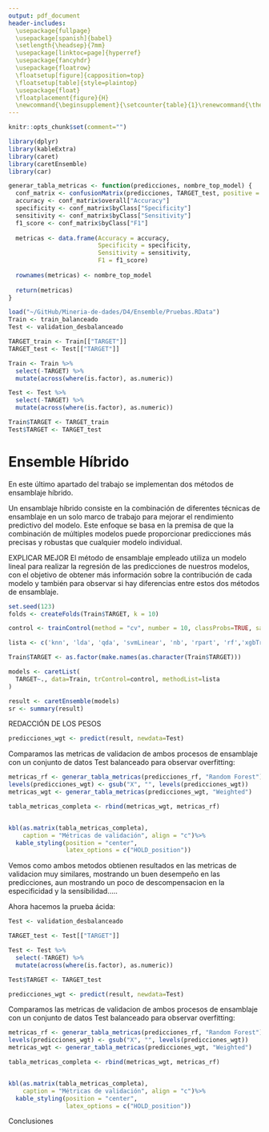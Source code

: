 ```yaml
---
output: pdf_document
header-includes:
  \usepackage{fullpage} 
  \usepackage[spanish]{babel}
  \setlength{\headsep}{7mm} 
  \usepackage[linktoc=page]{hyperref}
  \usepackage{fancyhdr}
  \usepackage{floatrow}
  \floatsetup[figure]{capposition=top}
  \floatsetup[table]{style=plaintop}
  \usepackage{float} 
  \floatplacement{figure}{H} 
  \newcommand{\beginsupplement}{\setcounter{table}{1}\renewcommand{\thetable}{\arabic{table}} \setcounter{figure}{1} \renewcommand{\thefigure}{\arabic{figure}}}
---
```


\pagenumbering{arabic}

```{=tex}
\setlength{\headheight}{13.6pt}
\setlength{\topmargin}{-10mm}

\rhead{Minería de Datos}
\lhead{Entrega D3}
```
\pagestyle{fancy}
```{=tex}
\cfoot{\thepage}
\setcounter{page}{1}
```
\beginsupplement

```r
knitr::opts_chunk$set(comment="")
```

```r
library(dplyr)
library(kableExtra)
library(caret)
library(caretEnsemble)
library(car)
```

```r
generar_tabla_metricas <- function(predicciones, nombre_top_model) {
  conf_matrix <- confusionMatrix(predicciones, TARGET_test, positive = "1")
  accuracy <- conf_matrix$overall["Accuracy"]
  specificity <- conf_matrix$byClass["Specificity"]
  sensitivity <- conf_matrix$byClass["Sensitivity"]
  f1_score <- conf_matrix$byClass["F1"]
  
  metricas <- data.frame(Accuracy = accuracy,
                         Specificity = specificity,
                         Sensitivity = sensitivity,
                         F1 = f1_score)
  
  rownames(metricas) <- nombre_top_model  
  
  return(metricas)
}
```

```r
load("~/GitHub/Mineria-de-dades/D4/Ensemble/Pruebas.RData")
Train <- train_balanceado
Test <- validation_desbalanceado

TARGET_train <- Train[["TARGET"]]
TARGET_test <- Test[["TARGET"]]

Train <- Train %>%
  select(-TARGET) %>%
  mutate(across(where(is.factor), as.numeric))

Test <- Test %>%
  select(-TARGET) %>%
  mutate(across(where(is.factor), as.numeric))

Train$TARGET <- TARGET_train
Test$TARGET <- TARGET_test
```

# Ensemble Híbrido

En este último apartado del trabajo se implementan dos métodos de ensamblaje híbrido.

Un ensamblaje híbrido consiste en la combinación de diferentes técnicas de ensamblaje en un solo marco de trabajo para mejorar el rendimiento predictivo del modelo. Este enfoque se basa en la premisa de que la combinación de múltiples modelos puede proporcionar predicciones más precisas y robustas que cualquier modelo individual.


EXPLICAR MEJOR
El método de ensamblaje empleado utiliza un modelo lineal para realizar la regresión de las predicciones de nuestros modelos, con el objetivo de obtener más información sobre la contribución de cada modelo y también para observar si hay diferencias entre estos dos métodos de ensamblaje.

```r
set.seed(123) 
folds <- createFolds(Train$TARGET, k = 10)

control <- trainControl(method = "cv", number = 10, classProbs=TRUE, savePredictions="final", index = folds)

lista <- c('knn', 'lda', 'qda', 'svmLinear', 'nb', 'rpart', 'rf','xgbTree')

Train$TARGET <- as.factor(make.names(as.character(Train$TARGET)))

models <- caretList(
  TARGET~., data=Train, trControl=control, methodList=lista
)
```


```r
result <- caretEnsemble(models)
sr <- summary(result)
```

REDACCIÓN DE LOS PESOS

```r
predicciones_wgt <- predict(result, newdata=Test)
```

Comparamos las metricas de validacion de ambos procesos de ensamblaje con un conjunto de datos Test balanceado para observar overfitting:

```r
metricas_rf <- generar_tabla_metricas(predicciones_rf, "Random Forest")
levels(predicciones_wgt) <- gsub("X", "", levels(predicciones_wgt))
metricas_wgt <- generar_tabla_metricas(predicciones_wgt, "Weighted")

tabla_metricas_completa <- rbind(metricas_wgt, metricas_rf)


kbl(as.matrix(tabla_metricas_completa), 
    caption = "Métricas de validación", align = "c")%>% 
  kable_styling(position = "center", 
                latex_options = c("HOLD_position"))
```


Vemos como ambos metodos obtienen resultados en las metricas de validacion muy similares, mostrando un buen desempeño en las predicciones, aun mostrando un poco de descompensacion en la especificidad y la sensibilidad.....

Ahora hacemos la prueba ácida:
```r
Test <- validation_desbalanceado

TARGET_test <- Test[["TARGET"]]

Test <- Test %>%
  select(-TARGET) %>%
  mutate(across(where(is.factor), as.numeric))

Test$TARGET <- TARGET_test

predicciones_wgt <- predict(result, newdata=Test)
```

Comparamos las metricas de validacion de ambos procesos de ensamblaje con un conjunto de datos Test balanceado para observar overfitting:

```r
metricas_rf <- generar_tabla_metricas(predicciones_rf, "Random Forest")
levels(predicciones_wgt) <- gsub("X", "", levels(predicciones_wgt))
metricas_wgt <- generar_tabla_metricas(predicciones_wgt, "Weighted")

tabla_metricas_completa <- rbind(metricas_wgt, metricas_rf)


kbl(as.matrix(tabla_metricas_completa), 
    caption = "Métricas de validación", align = "c")%>% 
  kable_styling(position = "center", 
                latex_options = c("HOLD_position"))
```

Conclusiones
